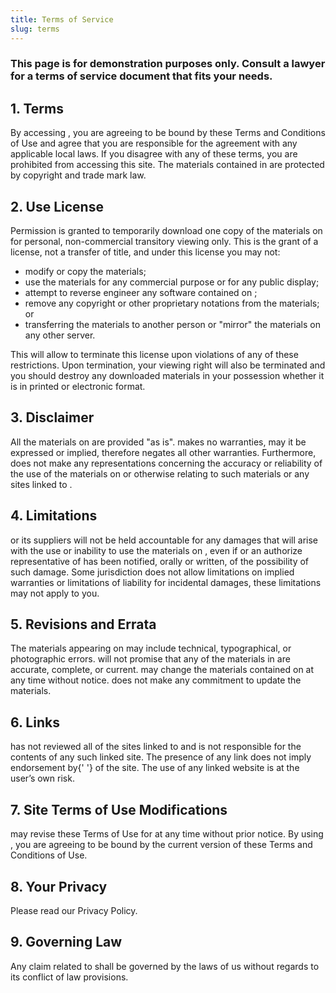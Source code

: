 ```yaml
---
title: Terms of Service
slug: terms
---
```


<span className="text-monospace">

### **This page is for demonstration purposes only. Consult a lawyer for a terms of service document that fits your needs.**

## 1. Terms

By accessing <TemplateText text="{siteName}" />, you are agreeing to be bound by these Terms and Conditions of Use and agree that you are responsible for the agreement with any applicable local laws. If you disagree with any of these terms, you are prohibited from accessing this site. The materials contained in <TemplateText text="{siteName}" /> are protected by copyright and trade mark law.

## 2. Use License

Permission is granted to temporarily download one copy of the materials on <TemplateText text="{siteName}" /> for personal, non-commercial transitory viewing only. This is the grant of a license, not a transfer of title, and under this license you may not:

- modify or copy the materials;
- use the materials for any commercial purpose or for any public display;
- attempt to reverse engineer any software contained on <TemplateText text="{siteName}" />;
- remove any copyright or other proprietary notations from the materials; or
- transferring the materials to another person or "mirror" the materials on any other server.

This will allow <TemplateText text="{siteName}" /> to terminate this license upon violations of any of these restrictions. Upon termination, your viewing right will also be terminated and you should destroy any downloaded materials in your possession whether it is in printed or electronic format.

## 3. Disclaimer

All the materials on <TemplateText text="{siteName}" /> are provided "as is". <TemplateText text="{siteName}" /> makes no warranties, may it be expressed or implied, therefore negates all other warranties. Furthermore, <TemplateText text="{siteName}" /> does not make any representations concerning the accuracy or reliability of the use of the materials on <TemplateText text="{siteName}" /> or otherwise relating to such materials or any sites linked to <TemplateText text="{siteName}" />.

## 4. Limitations

<p>
  <TemplateText text="{siteName}" /> or its suppliers will not be held accountable for any damages that will arise with
  the use or inability to use the materials on <TemplateText text="{siteName}" />
  , even if <TemplateText text="{siteName}" /> or an authorize representative of <TemplateText text="{siteName}" /> has been
  notified, orally or written, of the possibility of such damage. Some jurisdiction does not allow limitations on implied
  warranties or limitations of liability for incidental damages, these limitations may not apply to you.
</p>

## 5. Revisions and Errata

The materials appearing on <TemplateText text="{siteName}" /> may include technical, typographical, or photographic errors. <TemplateText text="{siteName}" /> will not promise that any of the materials in <TemplateText text="{siteName}" /> are accurate, complete, or current. <TemplateText text="{siteName}" /> may change the materials contained on <TemplateText text="{siteName}" /> at any time without notice. <TemplateText text="{siteName}" /> does not make any commitment to update the materials.

## 6. Links

<p>
  <TemplateText text="{siteName}" /> has not reviewed all of the sites linked to <TemplateText text="{siteName}" /> and
  is not responsible for the contents of any such linked site. The presence of any link does not imply endorsement by{' '}
  <TemplateText text="{siteName}" /> of the site. The use of any linked website is at the user’s own risk.
</p>

## 7. Site Terms of Use Modifications

<p>
  <TemplateText text="{siteName}" /> may revise these Terms of Use for <TemplateText text="{siteName}" /> at any time
  without prior notice. By using <TemplateText text="{siteName}" />, you are agreeing to be bound by the current version
  of these Terms and Conditions of Use.
</p>

## 8. Your Privacy

Please read our <Link to="/privacy">Privacy Policy</Link>.

## 9. Governing Law

Any claim related to <TemplateText text="{siteName}" /> shall be governed by the laws of us without regards to its conflict of law provisions.

</span>

